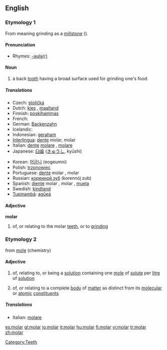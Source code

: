 ==English==

===Etymology 1===
From {{L.}} {{term|molaris|lang=la}} meaning grinding as a [[millstone]] ({{term|molalang=la}}).

====Pronunciation====
*Rhymes: [[Rhymes:English:-əʊlə(r)|-əʊlə(r)]]

====Noun====
{{en-noun}}

# a back [[tooth]] having a broad surface used for grinding one's food.

=====Translations=====
{{trans-top|back tooth}}
*Czech: [[stolička]] {{f}}
*Dutch: [[kies]] {{m}}, [[maaltand]] {{m}}
*Finnish: [[poskihammas]]
*French: {{t|fr|molaire|f}}
*German: [[Backenzahn]] {{m}}
*Icelandic: {{t|is|jaxl|m}}
*Indonesian: [[geraham]]
*[[Interlingua]]: [[dente]] molar, molar
*Italian: [[dente]] [[molare]] {{m}}, [[molare]] {{m}}
*Japanese: [[臼歯]] ([[きゅうし]], kyūshi)
{{trans-mid}}
*Korean: [[어금니]] (eogeumni)
*Polish: [[trzonowiec]] {{m}}
*Portuguese: [[dente]] molar {{m}}, molar {{m}}
*Russian: [[коренной зуб]] (korennój zub) {{m}}
*Spanish: [[diente]] molar {{m}}, molar {{m}}, [[muela]] {{f}}
*Swedish: [[kindtand]] {{c}}
*[[Tupinambá]]: [[agûeá]]
{{trans-bottom}}

====Adjective====
'''molar'''

# of, or relating to the molar [[teeth]], or to [[grind]]ing

[[Category:Teeth]]
===Etymology 2===
from [[mole]] (chemistry)

====Adjective====
{{en-adj|-}}

# {{chemistry}} of, relating to, or being a [[solution]] containing one [[mole]] of [[solute]] per [[litre]] of [[solution]]
# {{physics}} of, or relating to a complete [[body]] of [[matter]] as distinct from its [[molecular]] or [[atomic]] [[constituent]]s

=====Translations=====
{{top}}
*Italian: [[molare]]
{{mid}}

{{bottom}}

[[es:molar]]
[[gl:molar]]
[[io:molar]]
[[it:molar]]
[[hu:molar]]
[[fi:molar]]
[[vi:molar]]
[[tr:molar]]
[[zh:molar]]